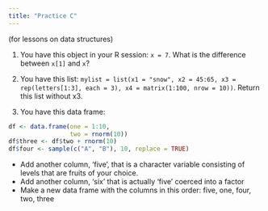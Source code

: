 ```yaml
---
title: "Practice C"
---
```


(for lessons on data structures)

1. You have this object in your R session: `x = 7`. What is the difference between `x[1]` and `x`? 

1. You have this list: `mylist = list(x1 = "snow", x2 = 45:65, x3 = rep(letters[1:3], each = 3), x4 = matrix(1:100, nrow = 10))`. Return this list without x3. 

1. You have this data frame:
```r
df <- data.frame(one = 1:10,
                 two = rnorm(10))
df$three <- df$two + rnorm(10)
df$four <- sample(c("A", "B"), 10, replace = TRUE)
```

* Add another column, 'five', that is a character variable consisting of levels that are fruits of your choice. 
* Add another column, 'six' that is actually 'five' coerced into a factor 
* Make a new data frame with the columns in this order: five, one, four, two, three





